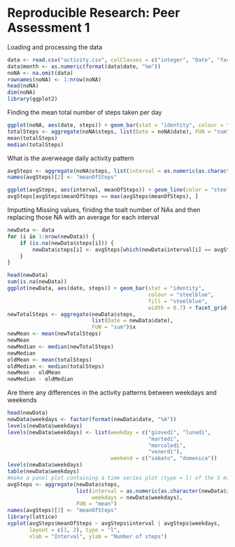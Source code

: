Reproducible Research: Peer Assessment 1
=========================================================
Loading and processing the data


```r
data <- read.csv("activity.csv", colClasses = c("integer", "Date", "factor"))
data$month <- as.numeric(format(data$date, "%m"))
noNA <- na.omit(data)
rownames(noNA) <- 1:nrow(noNA)
head(noNA)
dim(noNA)
library(ggplot2)
```

Finding the mean total number of steps taken per day

```r
ggplot(noNA, aes(date, steps)) + geom_bar(stat = "identity", colour = "orange", fill = "orange", width = 0.7) + facet_grid(. ~ month, scales = "free") + labs(title = "Histogram of Total Number of Steps Taken Each Day", x = "Date", y = "Total number of steps")
totalSteps <- aggregate(noNA$steps, list(Date = noNA$date), FUN = "sum")$x
mean(totalSteps)
median(totalSteps)
```
What is the averweage daily activity pattern
```r
avgSteps <- aggregate(noNA$steps, list(interval = as.numeric(as.character(noNA$interval))), FUN = "mean")
names(avgSteps)[2] <- "meanOfSteps"

ggplot(avgSteps, aes(interval, meanOfSteps)) + geom_line(color = "steelblue", size = 0.8) + labs(title = "Time Series Plot of the 5-minute Interval", x = "5-minute intervals", y = "Average Number of Steps Taken")
avgSteps[avgSteps$meanOfSteps == max(avgSteps$meanOfSteps), ]
```
Imputting Missing values, finidng the toalt number of NAs and then replacing those NA with an average for each interval
```r
newData <- data 
for (i in 1:nrow(newData)) {
    if (is.na(newData$steps[i])) {
        newData$steps[i] <- avgSteps[which(newData$interval[i] == avgSteps$interval), ]$meanOfSteps
    }
}

head(newData)
sum(is.na(newData))
ggplot(newData, aes(date, steps)) + geom_bar(stat = "identity",
                                             colour = "steelblue",
                                             fill = "steelblue",
                                             width = 0.7) + facet_grid(. ~ month, scales = "free") + labs(title = "Histogram of Total Number of Steps Taken Each Day (no missing data)", x = "Date", y = "Total number of steps")
newTotalSteps <- aggregate(newData$steps, 
                           list(Date = newData$date), 
                           FUN = "sum")$x
newMean <- mean(newTotalSteps)
newMean
newMedian <- median(newTotalSteps)
newMedian
oldMean <- mean(totalSteps)
oldMedian <- median(totalSteps)
newMean - oldMean
newMedian - oldMedian
```
Are there any differences in the activity patterns between weekdays and weekends
```r
head(newData)
newData$weekdays <- factor(format(newData$date, "%A"))
levels(newData$weekdays)
levels(newData$weekdays) <- list(weekday = c("giovedì", "lunedì",
                                             "martedì", 
                                             "mercoledì",
                                             "venerdì"),
                                 weekend = c("sabato", "domenica"))
levels(newData$weekdays)
table(newData$weekdays)
#make a panel plot containing a time series plot (type = l) of the 5 minute interval and the average number of steps taken avereaged across weekends and weekdays
avgSteps <- aggregate(newData$steps, 
                      list(interval = as.numeric(as.character(newData$interval)), 
                           weekdays = newData$weekdays),
                      FUN = "mean")
names(avgSteps)[3] <- "meanOfSteps"
library(lattice)
xyplot(avgSteps$meanOfSteps ~ avgSteps$interval | avgSteps$weekdays, 
       layout = c(1, 2), type = "l", 
       xlab = "Interval", ylab = "Number of steps")
```

